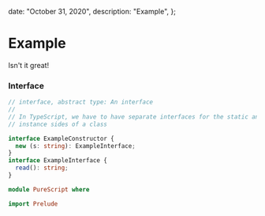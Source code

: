 
  date: "October 31, 2020",
  description: "Example",
};

# Example

Isn't it great!

### Interface

<MultiCodeBlock>


```typescript
// interface, abstract type: An interface
//
// In TypeScript, we have to have separate interfaces for the static and
// instance sides of a class

interface ExampleConstructor {
  new (s: string): ExampleInterface;
}
interface ExampleInterface {
  read(): string;
}
```

```purescript
module PureScript where

import Prelude
```

</MultiCodeBlock>

